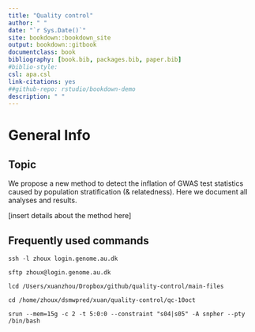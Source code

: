 ```yaml
---
title: "Quality control"
author: " "
date: "`r Sys.Date()`"
site: bookdown::bookdown_site
output: bookdown::gitbook
documentclass: book
bibliography: [book.bib, packages.bib, paper.bib]
#biblio-style:
csl: apa.csl
link-citations: yes
##github-repo: rstudio/bookdown-demo
description: " "
---
```


# General Info

## Topic

We propose a new method to detect the inflation of GWAS test statistics caused by population stratification (& relatedness). Here we document all analyses and results.

[insert details about the method here]

## Frequently used commands

`ssh -l zhoux login.genome.au.dk`

`sftp zhoux@login.genome.au.dk`

`lcd /Users/xuanzhou/Dropbox/github/quality-control/main-files`

`cd /home/zhoux/dsmwpred/xuan/quality-control/qc-10oct`

`srun --mem=15g -c 2 -t 5:0:0 --constraint "s04|s05" -A snpher --pty /bin/bash`



